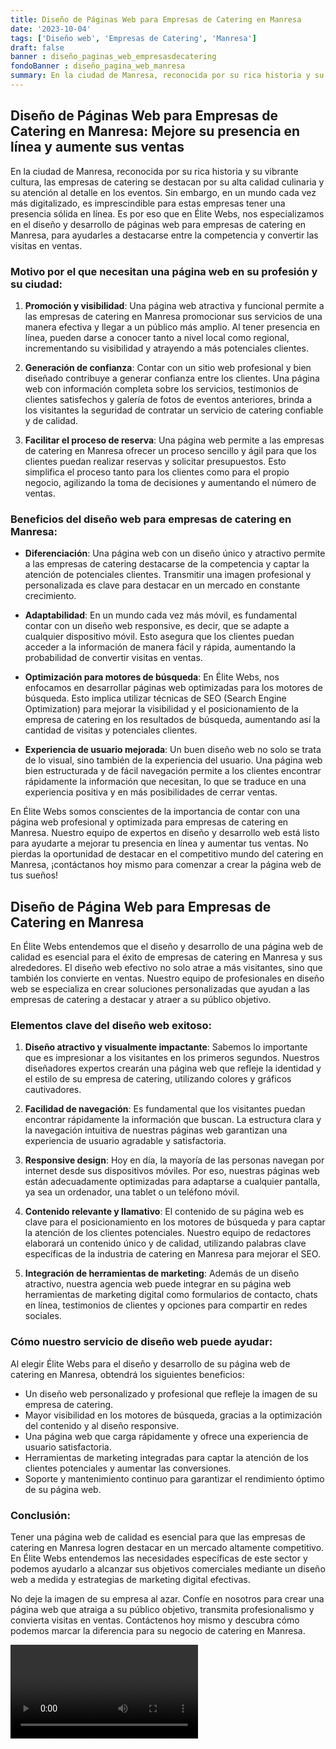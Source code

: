 ```yaml
---
title: Diseño de Páginas Web para Empresas de Catering en Manresa
date: '2023-10-04'
tags: ['Diseño web', 'Empresas de Catering', 'Manresa']
draft: false
banner : diseño_paginas_web_empresasdecatering
fondoBanner : diseño_pagina_web_manresa
summary: En la ciudad de Manresa, reconocida por su rica historia y su vibrante cultura, las empresas de catering se destacan por su alta calidad culinaria y su atención al detalle en los eventos. Sin embargo, en un mundo cada vez más digitalizado, es imprescindible para estas empresas tener una presencia sólida en línea. Es por eso que en Élite Webs, nos especializamos en el diseño y desarrollo de páginas web para empresas de catering en Manresa, para ayudarles a destacarse entre la competencia y convertir las visitas en ventas.
---
```


## Diseño de Páginas Web para Empresas de Catering en Manresa: Mejore su presencia en línea y aumente sus ventas

En la ciudad de Manresa, reconocida por su rica historia y su vibrante cultura, las empresas de catering se destacan por su alta calidad culinaria y su atención al detalle en los eventos. Sin embargo, en un mundo cada vez más digitalizado, es imprescindible para estas empresas tener una presencia sólida en línea. Es por eso que en Élite Webs, nos especializamos en el diseño y desarrollo de páginas web para empresas de catering en Manresa, para ayudarles a destacarse entre la competencia y convertir las visitas en ventas.

### Motivo por el que necesitan una página web en su profesión y su ciudad:

1. **Promoción y visibilidad**: Una página web atractiva y funcional permite a las empresas de catering en Manresa promocionar sus servicios de una manera efectiva y llegar a un público más amplio. Al tener presencia en línea, pueden darse a conocer tanto a nivel local como regional, incrementando su visibilidad y atrayendo a más potenciales clientes.

2. **Generación de confianza**: Contar con un sitio web profesional y bien diseñado contribuye a generar confianza entre los clientes. Una página web con información completa sobre los servicios, testimonios de clientes satisfechos y galería de fotos de eventos anteriores, brinda a los visitantes la seguridad de contratar un servicio de catering confiable y de calidad.

3. **Facilitar el proceso de reserva**: Una página web permite a las empresas de catering en Manresa ofrecer un proceso sencillo y ágil para que los clientes puedan realizar reservas y solicitar presupuestos. Esto simplifica el proceso tanto para los clientes como para el propio negocio, agilizando la toma de decisiones y aumentando el número de ventas.

### Beneficios del diseño web para empresas de catering en Manresa:

- **Diferenciación**: Una página web con un diseño único y atractivo permite a las empresas de catering destacarse de la competencia y captar la atención de potenciales clientes. Transmitir una imagen profesional y personalizada es clave para destacar en un mercado en constante crecimiento.

- **Adaptabilidad**: En un mundo cada vez más móvil, es fundamental contar con un diseño web responsive, es decir, que se adapte a cualquier dispositivo móvil. Esto asegura que los clientes puedan acceder a la información de manera fácil y rápida, aumentando la probabilidad de convertir visitas en ventas.

- **Optimización para motores de búsqueda**: En Élite Webs, nos enfocamos en desarrollar páginas web optimizadas para los motores de búsqueda. Esto implica utilizar técnicas de SEO (Search Engine Optimization) para mejorar la visibilidad y el posicionamiento de la empresa de catering en los resultados de búsqueda, aumentando así la cantidad de visitas y potenciales clientes.

- **Experiencia de usuario mejorada**: Un buen diseño web no solo se trata de lo visual, sino también de la experiencia del usuario. Una página web bien estructurada y de fácil navegación permite a los clientes encontrar rápidamente la información que necesitan, lo que se traduce en una experiencia positiva y en más posibilidades de cerrar ventas.

En Élite Webs somos conscientes de la importancia de contar con una página web profesional y optimizada para empresas de catering en Manresa. Nuestro equipo de expertos en diseño y desarrollo web está listo para ayudarte a mejorar tu presencia en línea y aumentar tus ventas. No pierdas la oportunidad de destacar en el competitivo mundo del catering en Manresa, ¡contáctanos hoy mismo para comenzar a crear la página web de tus sueños!

<GifSeo />

<Cta />

## Diseño de Página Web para Empresas de Catering en Manresa

En Élite Webs entendemos que el diseño y desarrollo de una página web de calidad es esencial para el éxito de empresas de catering en Manresa y sus alrededores. El diseño web efectivo no solo atrae a más visitantes, sino que también los convierte en ventas. Nuestro equipo de profesionales en diseño web se especializa en crear soluciones personalizadas que ayudan a las empresas de catering a destacar y atraer a su público objetivo.

### Elementos clave del diseño web exitoso:

1. **Diseño atractivo y visualmente impactante**: Sabemos lo importante que es impresionar a los visitantes en los primeros segundos. Nuestros diseñadores expertos crearán una página web que refleje la identidad y el estilo de su empresa de catering, utilizando colores y gráficos cautivadores.

2. **Facilidad de navegación**: Es fundamental que los visitantes puedan encontrar rápidamente la información que buscan. La estructura clara y la navegación intuitiva de nuestras páginas web garantizan una experiencia de usuario agradable y satisfactoria.

3. **Responsive design**: Hoy en día, la mayoría de las personas navegan por internet desde sus dispositivos móviles. Por eso, nuestras páginas web están adecuadamente optimizadas para adaptarse a cualquier pantalla, ya sea un ordenador, una tablet o un teléfono móvil.

4. **Contenido relevante y llamativo**: El contenido de su página web es clave para el posicionamiento en los motores de búsqueda y para captar la atención de los clientes potenciales. Nuestro equipo de redactores elaborará un contenido único y de calidad, utilizando palabras clave específicas de la industria de catering en Manresa para mejorar el SEO.

5. **Integración de herramientas de marketing**: Además de un diseño atractivo, nuestra agencia web puede integrar en su página web herramientas de marketing digital como formularios de contacto, chats en línea, testimonios de clientes y opciones para compartir en redes sociales.

### Cómo nuestro servicio de diseño web puede ayudar:

Al elegir Élite Webs para el diseño y desarrollo de su página web de catering en Manresa, obtendrá los siguientes beneficios:

- Un diseño web personalizado y profesional que refleje la imagen de su empresa de catering.
- Mayor visibilidad en los motores de búsqueda, gracias a la optimización del contenido y al diseño responsive.
- Una página web que carga rápidamente y ofrece una experiencia de usuario satisfactoria.
- Herramientas de marketing integradas para captar la atención de los clientes potenciales y aumentar las conversiones.
- Soporte y mantenimiento continuo para garantizar el rendimiento óptimo de su página web.

### Conclusión:

Tener una página web de calidad es esencial para que las empresas de catering en Manresa logren destacar en un mercado altamente competitivo. En Élite Webs entendemos las necesidades específicas de este sector y podemos ayudarlo a alcanzar sus objetivos comerciales mediante un diseño web a medida y estrategias de marketing digital efectivas.

No deje la imagen de su empresa al azar. Confíe en nosotros para crear una página web que atraiga a su público objetivo, transmita profesionalismo y convierta visitas en ventas. Contáctenos hoy mismo y descubra cómo podemos marcar la diferencia para su negocio de catering en Manresa.

<Video />

<CtaBot job='Empresas de Catering' city='Manresa'/>

<Gmaps query='Manresa+españa+maps' />